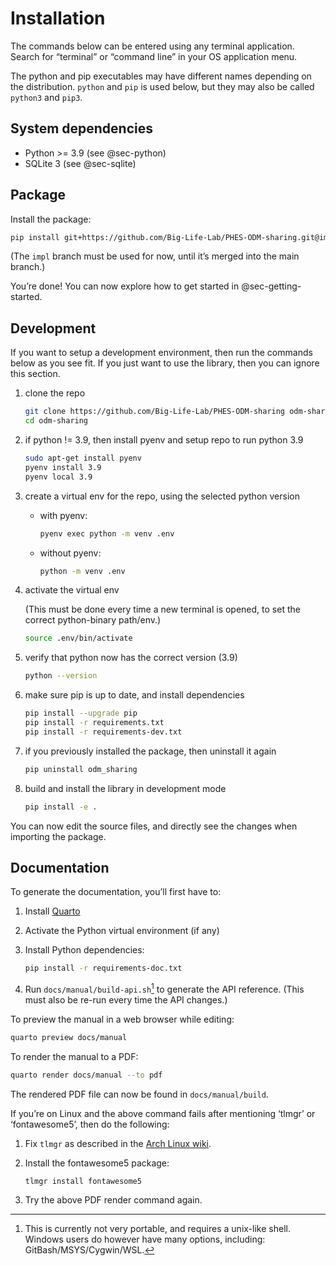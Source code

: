 # Installation

The commands below can be entered using any terminal application. Search for
"terminal" or "command line" in your OS application menu.

::: {.callout-important}
The python and pip executables may have different names depending on the
distribution. `python` and `pip` is used below, but they may also be called
`python3` and `pip3`.
:::

## System dependencies

- Python >= 3.9 (see @sec-python)
- SQLite 3 (see @sec-sqlite)

## Package

Install the package:

```bash
pip install git+https://github.com/Big-Life-Lab/PHES-ODM-sharing.git@impl
```

(The `impl` branch must be used for now, until it's merged into the main
branch.)

You're done! You can now explore how to get started in @sec-getting-started.

## Development

If you want to setup a development environment, then run the commands below as
you see fit. If you just want to use the library, then you can ignore this
section.

1. clone the repo

    ```bash
    git clone https://github.com/Big-Life-Lab/PHES-ODM-sharing odm-sharing
    cd odm-sharing
    ```

2. if python != 3.9, then install pyenv and setup repo to run python 3.9

    ```bash
    sudo apt-get install pyenv
    pyenv install 3.9
    pyenv local 3.9
    ```

3. create a virtual env for the repo, using the selected python version

    - with pyenv:

        ```bash
        pyenv exec python -m venv .env
        ```

    - without pyenv:

        ```bash
        python -m venv .env
        ```

4. activate the virtual env

    (This must be done every time a new terminal is opened, to set the correct
    python-binary path/env.)

    ```bash
    source .env/bin/activate
    ```

6. verify that python now has the correct version (3.9)

    ```bash
    python --version
    ```

7. make sure pip is up to date, and install dependencies

    ```bash
    pip install --upgrade pip
    pip install -r requirements.txt
    pip install -r requirements-dev.txt
    ```

8. if you previously installed the package, then uninstall it again

    ```bash
    pip uninstall odm_sharing
    ```

9. build and install the library in development mode

    ```bash
    pip install -e .
    ```

You can now edit the source files, and directly see the changes when importing
the package.

## Documentation

To generate the documentation, you'll first have to:

1. Install [Quarto](https://quarto.org/docs/get-started/)
2. Activate the Python virtual environment (if any)
3. Install Python dependencies:

    ```bash
    pip install -r requirements-doc.txt
    ```

4. Run `docs/manual/build-api.sh`^[This is currently not very portable, and requires a
   unix-like shell. Windows users do however have many options, including:
   GitBash/MSYS/Cygwin/WSL.] to generate the API reference. (This must also be
   re-run every time the API changes.)

To preview the manual in a web browser while editing:

```bash
quarto preview docs/manual
```

To render the manual to a PDF:

```bash
quarto render docs/manual --to pdf
```

The rendered PDF file can now be found in `docs/manual/build`.

::: {.callout-note title='Troubleshooting'}

If you're on Linux and the above command fails after mentioning 'tlmgr' or
'fontawesome5', then do the following:


1. Fix `tlmgr` as described in the [Arch Linux wiki](https://wiki.archlinux.org/title/TeX_Live#tlmgr).
2. Install the fontawesome5 package:
   ```bash
   tlmgr install fontawesome5
   ```
3. Try the above PDF render command again.

:::

